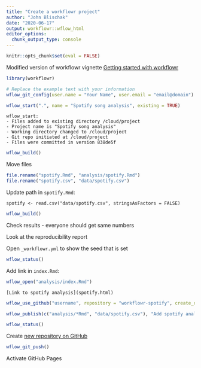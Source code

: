 ```yaml
---
title: "Create a workflowr project"
author: "John Blischak"
date: "2020-06-17"
output: workflowr::wflow_html
editor_options:
  chunk_output_type: console
---
```


```r
knitr::opts_chunk$set(eval = FALSE)
```

Modified version of workflowr vignette
[Getting started with workflowr][vig-getting-started]

[vig-getting-started]: https://jdblischak.github.io/workflowr/articles/wflow-01-getting-started.html

```r
library(workflowr)
```

```r
# Replace the example text with your information
wflow_git_config(user.name = "Your Name", user.email = "email@domain")
```


```r
wflow_start(".", name = "Spotify song analysis", existing = TRUE)
```

```output
wflow_start:
- Files added to existing directory /cloud/project
- Project name is "Spotify song analysis"
- Working directory changed to /cloud/project
- Git repo initiated at /cloud/project
- Files were committed in version 838de5f
```

```r
wflow_build()
```

Move files

```r
file.rename("spotify.Rmd", "analysis/spotify.Rmd")
file.rename("spotify.csv", "data/spotify.csv")
```

Update path in `spotify.Rmd`:

```
spotify <- read.csv("data/spotify.csv", stringsAsFactors = FALSE)
```

```r
wflow_build()
```

Check results - everyone should get same numbers

Look at the reproducibility report

Open `_workflowr.yml` to show the seed that is set

```r
wflow_status()
```

Add link in `index.Rmd`:

```r
wflow_open("analysis/index.Rmd")
```

```
[Link to spotify analysis](spotify.html)
```

```r
wflow_use_github("username", repository = "workflowr-spotify", create_on_github = FALSE)
```

```r
wflow_publish(c("analysis/*Rmd", "data/spotify.csv"), "Add spotify analysis")
```

```r
wflow_status()
```

Create [new repository on GitHub](https://github.com/new)

```r
wflow_git_push()
```

Activate GitHub Pages

